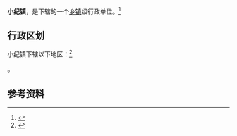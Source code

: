 {{中国乡级行政区|37/06/87/107/000}}

'''小纪镇'''，是{{PRC admin/fullname|37/06/87/107/000|3}}下辖的一个[[乡镇|乡镇]]级行政单位。<ref>{{PRC admin/ref sgc|{{PRC admin/parent|37/06/87/107/000}}}}</ref>

== 行政区划 ==

小纪镇下辖以下地区：<ref>{{PRC admin/ref sgc|37/06/87/107/000}}</ref>

{{PRC admin/children|37/06/87/107/000}}。

== 参考资料 ==

{{reflist}}

{{行政区划小作品}}
{{PRC admin/navcat|37/06/87/107/000}}